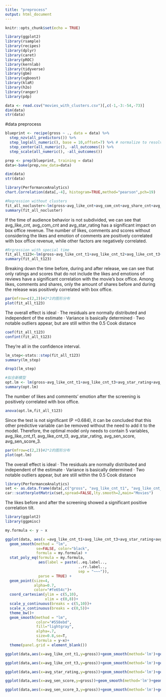 ```yaml
---
title: "preprocess"
output: html_document
---
```


```r
knitr::opts_chunk$set(echo = TRUE)
```


```r
library(ggplot2)
library(rsample)
library(recipes)
library(dplyr)
library(caret)
library(pROC)
library(kernlab)
library(tidyverse)
library(gbm)
library(xgboost)
library(klaR)
library(h2o)
library(ranger)
library(pdp)
```

```r
data <- read.csv("movies_with_clusters.csv")[,c(-1,-3:-54,-73)]
dim(data)
str(data)
```

#data preprocess
```r
blueprint <- recipe(gross ~ ., data = data) %>% 
  step_nzv(all_predictors()) %>%
  step_log(all_numeric(), base = 10,offset=7) %>% # normalize to resolve numeric feature skewness
  step_center(all_numeric(), -all_outcomes()) %>%
  step_scale(all_numeric(), -all_outcomes())
```

```r
prep <- prep(blueprint, training = data)
data<-bake(prep,new_data=data)
```
```r
dim(data)
str(data)
```

```r
library(PerformanceAnalytics)
chart.Correlation(data[,-4], histogram=TRUE,method="pearson",pch=19) 
```

```r
#Regression without clusters
fit_all_nocluster<-lm(gross~avg_like_cnt+avg_com_cnt+avg_share_cnt+avg_star_rating+avg_sen_score+avg_sen_score_2+avg_sen_score_3+pos_rate, data = data)
summary(fit_all_nocluster)
```
If the time of audience behavior is not subdivided, we can see that avg_like_cnt, avg_com_cnt and avg_star_rating has a significant impact on box office revenue. The number of likes, comments and scores without considering the likes and emotion of comments are positively correlated with box office revenue, while other factors are negatively correlated.

```r
#Rrgression with special time
fit_all_t123<-lm(gross~avg_like_cnt_t1+avg_like_cnt_t2+avg_like_cnt_t3+avg_com_cnt_t1+avg_com_cnt_t2+avg_com_cnt_t3+avg_share_cnt_t1+avg_share_cnt_t2+avg_share_cnt_t3+avg_star_rating+avg_sen_score+avg_sen_score_2+avg_sen_score_3+pos_rate, data = data)
summary(fit_all_t123)
```
Breaking down the time before, during and after release, we can see that only ratings and scores that do not include the likes and emotions of reviews have a significant correlation with the movie's box office. Among likes, comments and shares, only the amount of shares before and during the release was positively correlated with box office.

```r
par(mfrow=c(2,2))#2*2的图形分布
plot(fit_all_t123)
```

The overall effect is ideal
· The residuals are normally distributed and independent of the estimate
· Variance is basically determined
· Two notable outliers appear, but are still within the 0.5 Cook distance

```r
coef(fit_all_t123)
confint(fit_all_t123)
```

They're all in the confidence interval.

```r
lm_step<-stats::step(fit_all_t123)
summary(lm_step)
```
```r
drop1(lm_step)
```
```r
#拟合新模型
opt.lm <- lm(gross~avg_like_cnt_t1+avg_like_cnt_t3+avg_star_rating+avg_sen_score+avg_sen_score_3, data = data)
summary(opt.lm) 
```

The number of likes and comments' emotion after the screening is positively correlated with box office.

```r
anova(opt.lm,fit_all_t123)
```

Since the test is not significant (P =0.684), it can be concluded that this other predictive variable can be removed without the need to add it to the model. Therefore, the optimal model only needs to contain 5 variables, avg_like_cnt_t1, avg_like_cnt_t3,  avg_star_rating, avg_sen_score, avg_sen_score_3.

```r
par(mfrow=c(2,2))#2*2的图形分布
plot(opt.lm)
```

The overall effect is ideal
· The residuals are normally distributed and independent of the estimate
· Variance is basically determined
· Two notable outliers appear, but are still within the 0.5 Cook distance

```r
library(PerformanceAnalytics)
set <- as.data.frame(data[,c("gross", "avg_like_cnt_t1", "avg_like_cnt_t3","avg_star_rating","avg_sen_score","avg_sen_score_3")])
car::scatterplotMatrix(set,spread=FALSE,lty.smooth=2,main="Movies")
```

The likes before and after the screening showed a significant positive correlation tilt.

```r
library(ggplot2)
library(ggpmisc)

my.formula <- y ~ x

ggplot(data, aes(x =avg_like_cnt_t1+avg_like_cnt_t3+avg_star_rating+avg_sen_score+avg_sen_score_3, y = gross)) +
  geom_smooth(method = "lm", 
              se=FALSE, color="black", 
              formula = my.formula) +
  stat_poly_eq(formula = my.formula, 
               aes(label = paste(..eq.label.., 
                                 ..rr.label.., 
                                 sep = "~~~")), 
               parse = TRUE) +         
  geom_point(size=4,
             alpha=0.7,
             color="#fe654c")+
  coord_cartesian(ylim = c(5,10),
                  xlim = c(0,8))+
  scale_y_continuous(breaks = c(5,10))+
  scale_x_continuous(breaks = c(0,5))+
  theme_bw()+
  geom_smooth(method = "lm",
              color="#558ebd",
              fill="lightgray",
              alpha=.7,
              size=0.8,se=T,
              formula = y~x)+
  theme(panel.grid = element_blank())
```

```r
ggplot(data,aes(x=avg_like_cnt_t1,y=gross))+geom_smooth(method='lm')+geom_point()
```

```r
ggplot(data,aes(x=avg_like_cnt_t3,y=gross))+geom_smooth(method='lm')+geom_point()
```
```r
ggplot(data,aes(x=avg_star_rating,y=gross))+geom_smooth(method='lm')+geom_point()
```
```r
ggplot(data,aes(x=avg_sen_score,y=gross))+geom_smooth(method='lm')+geom_point()
```

```r
ggplot(data,aes(x=avg_sen_score_3,y=gross))+geom_smooth(method='lm')+geom_point()
```


